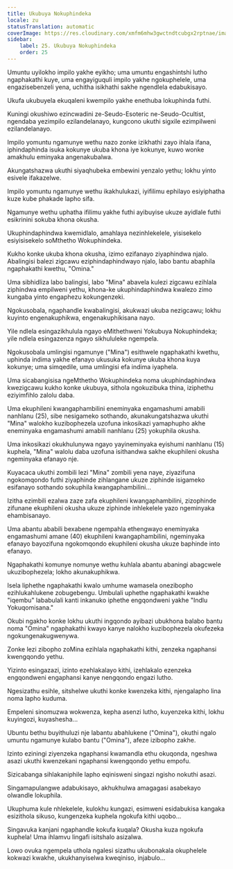 ```yaml
---
title: Ukubuya Nokuphindeka
locale: zu
statusTranslation: automatic
coverImage: https://res.cloudinary.com/xmfm6mhw3gwctndtcubgx2rptnae/image/upload/v1740468922/small_cover_tratado_de_psicologia_revolucionaria_a4c0dca4e0.webp
sidebar:
    label: 25. Ukubuya Nokuphindeka
    order: 25
---
```

Umuntu uyilokho impilo yakhe eyikho; uma umuntu engashintshi lutho ngaphakathi kuye, uma engayiguquli impilo yakhe ngokuphelele, uma engazisebenzeli yena, uchitha isikhathi sakhe ngendlela edabukisayo.

Ukufa ukubuyela ekuqaleni kwempilo yakhe enethuba lokuphinda futhi.

Kuningi okushiwo ezincwadini ze-Seudo-Esoteric ne-Seudo-Ocultist, ngendaba yezimpilo ezilandelanayo, kungcono ukuthi sigxile ezimpilweni ezilandelanayo.

Impilo yomuntu ngamunye wethu nazo zonke izikhathi zayo ihlala ifana, iphindaphinda isuka kokunye ukuba khona iye kokunye, kuwo wonke amakhulu eminyaka angenakubalwa.

Akungatshazwa ukuthi siyaqhubeka embewini yenzalo yethu; lokhu yinto esivele ifakazelwe.

Impilo yomuntu ngamunye wethu ikakhulukazi, iyifilimu ephilayo esiyiphatha kuze kube phakade lapho sifa.

Ngamunye wethu uphatha ifilimu yakhe futhi ayibuyise ukuze ayidlale futhi esikrinini sokuba khona okusha.

Ukuphindaphindwa kwemidlalo, amahlaya nezinhlekelele, yisisekelo esiyisisekelo soMthetho Wokuphindeka.

Kukho konke ukuba khona okusha, izimo ezifanayo ziyaphindwa njalo. Abalingisi balezi zigcawu eziphindaphindwayo njalo, labo bantu abaphila ngaphakathi kwethu, "Omina."

Uma sibhidliza labo balingisi, labo "Mina" abavela kulezi zigcawu ezihlala ziphindwa empilweni yethu, khona-ke ukuphindaphindwa kwalezo zimo kungaba yinto engaphezu kokungenzeki.

Ngokusobala, ngaphandle kwabalingisi, akukwazi ukuba nezigcawu; lokhu kuyinto engenakuphikwa, engenakuphikisana nayo.

Yile ndlela esingazikhulula ngayo eMithethweni Yokubuya Nokuphindeka; yile ndlela esingazenza ngayo sikhululeke ngempela.

Ngokusobala umlingisi ngamunye ("Mina") esithwele ngaphakathi kwethu, uphinda indima yakhe efanayo ukusuka kokunye ukuba khona kuya kokunye; uma simqedile, uma umlingisi efa indima iyaphela.

Uma sicabangisisa ngeMthetho Wokuphindeka noma ukuphindaphindwa kwezigcawu kukho konke ukubuya, sithola ngokuzibuka thina, iziphethu eziyimfihlo zalolu daba.

Uma ekuphileni kwangaphambilini eneminyaka engamashumi amabili nanhlanu (25), sibe nesigameko sothando, akunakungatshazwa ukuthi "Mina" walokho kuzibophezela uzofuna inkosikazi yamaphupho akhe eneminyaka engamashumi amabili nanhlanu (25) yokuphila okusha.

Uma inkosikazi okukhulunywa ngayo yayineminyaka eyishumi nanhlanu (15) kuphela, "Mina" walolu daba uzofuna isithandwa sakhe ekuphileni okusha ngeminyaka efanayo nje.

Kuyacaca ukuthi zombili lezi "Mina" zombili yena naye, ziyazifuna ngokomqondo futhi ziyaphinde zihlangane ukuze ziphinde isigameko esifanayo sothando sokuphila kwangaphambilini...

Izitha ezimbili ezalwa zaze zafa ekuphileni kwangaphambilini, zizophinde zifunane ekuphileni okusha ukuze ziphinde inhlekelele yazo ngeminyaka ehambisanayo.

Uma abantu ababili bexabene ngempahla ethengwayo eneminyaka engamashumi amane (40) ekuphileni kwangaphambilini, ngeminyaka efanayo bayozifuna ngokomqondo ekuphileni okusha ukuze baphinde into efanayo.

Ngaphakathi komunye nomunye wethu kuhlala abantu abaningi abagcwele ukuzibophezela; lokho akunakuphikwa.

Isela liphethe ngaphakathi kwalo umhume wamasela onezibopho ezihlukahlukene zobugebengu. Umbulali uphethe ngaphakathi kwakhe "iqembu" lababulali kanti inkanuko iphethe engqondweni yakhe "Indlu Yokuqomisana."

Okubi ngakho konke lokhu ukuthi ingqondo ayibazi ubukhona balabo bantu noma "Omina" ngaphakathi kwayo kanye nalokho kuzibophezela okufezeka ngokungenakugwenywa.

Zonke lezi zibopho zoMina ezihlala ngaphakathi kithi, zenzeka ngaphansi kwengqondo yethu.

Yizinto esingazazi, izinto ezehlakalayo kithi, izehlakalo ezenzeka engqondweni engaphansi kanye nengqondo engazi lutho.

Ngesizathu esihle, sitshelwe ukuthi konke kwenzeka kithi, njengalapho lina noma lapho kuduma.

Empeleni sinomuzwa wokwenza, kepha asenzi lutho, kuyenzeka kithi, lokhu kuyingozi, kuyashesha...

Ubuntu bethu buyithuluzi nje labantu abahlukene ("Omina"), okuthi ngalo umuntu ngamunye kulabo bantu ("Omina"), afeze izibopho zakhe.

Izinto eziningi ziyenzeka ngaphansi kwamandla ethu okuqonda, ngeshwa asazi ukuthi kwenzekani ngaphansi kwengqondo yethu empofu.

Sizicabanga sihlakaniphile lapho eqinisweni singazi ngisho nokuthi asazi.

Singamapulangwe adabukisayo, akhukhulwa amagagasi asabekayo olwandle lokuphila.

Ukuphuma kule nhlekelele, kulokhu kungazi, esimweni esidabukisa kangaka esizithola sikuso, kungenzeka kuphela ngokufa kithi uqobo...

Singavuka kanjani ngaphandle kokufa kuqala? Okusha kuza ngokufa kuphela! Uma ihlamvu lingafi isitshalo asizalwa.

Lowo ovuka ngempela uthola ngalesi sizathu ukubonakala okuphelele kokwazi kwakhe, ukukhanyiselwa kweqiniso, injabulo...

